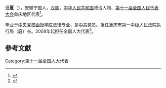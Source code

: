 '''汪夏'''（{{bd|1954年||}}），安徽宁国人，[[汉族|汉族]]，[[中华人民共和国|中华人民共和国]]政治人物、[[第十一届全国人民代表大会|第十一届全国人民代表大会]]重庆地区代表<ref>{{cite web|author=新华网|title=第十一届全国人大代表|url=http://news.xinhuanet.com/ziliao/2008-03/03/content_7708230.htm?node=36628|publisher=新华网|accessdate=2014-01-07|archive-date=2014-01-10|archive-url=https://web.archive.org/web/20140110211415/http://news.xinhuanet.com/ziliao/2008-03/03/content_7708230.htm?node=36628|dead-url=no}}</ref>。

毕业于[[中央党校函授学院|中央党校函授学院]]法律专业，是[[中共|中共]]党员。担任重庆市第一中级人民法院执行局（庭）长。2008年起担任全国人大代表<ref>{{cite news|title=全国人大代表信息-汪夏|url=http://210.82.31.1:8084/delegate/viewDelegate.action?dbid=112082|accessdate=2013-04-05|newspaper=全国人大网|archive-url=https://web.archive.org/web/20120305103108/http://www.npc.gov.cn/delegate/viewDelegate.action?dbid=112082|archive-date=2012-03-05|dead-url=yes}}</ref>。

==參考文獻==
{{reflist}}
{{全国人大代表/11/渝}}
[[Category:第十一届全国人大代表|Category:第十一届全国人大代表]]